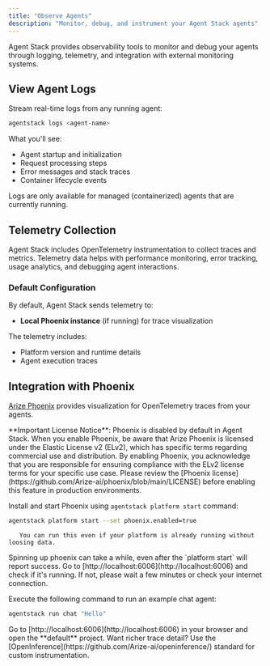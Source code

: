 ```yaml
---
title: "Observe Agents"
description: "Monitor, debug, and instrument your Agent Stack agents"
---
```


Agent Stack provides observability tools to monitor and debug your agents through logging, telemetry, and integration with external monitoring systems.

## View Agent Logs

Stream real-time logs from any running agent:

```bash
agentstack logs <agent-name>
```

What you'll see:

- Agent startup and initialization
- Request processing steps
- Error messages and stack traces
- Container lifecycle events

<Note>
  Logs are only available for managed (containerized) agents that are currently
  running.
</Note>

## Telemetry Collection

Agent Stack includes OpenTelemetry instrumentation to collect traces and metrics. Telemetry data helps with performance monitoring, error tracking, usage analytics, and debugging agent interactions.

### Default Configuration

By default, Agent Stack sends telemetry to:

- **Local Phoenix instance** (if running) for trace visualization

The telemetry includes:

- Platform version and runtime details
- Agent execution traces

## Integration with Phoenix

[Arize Phoenix](https://phoenix.arize.com/) provides visualization for OpenTelemetry traces from your agents.

<Warning>
  **Important License Notice**: Phoenix is disabled by default in Agent Stack. When
  you enable Phoenix, be aware that Arize Phoenix is licensed under the Elastic
  License v2 (ELv2), which has specific terms regarding commercial use and
  distribution. By enabling Phoenix, you acknowledge that you are responsible
  for ensuring compliance with the ELv2 license terms for your specific use
  case. Please review the [Phoenix
  license](https://github.com/Arize-ai/phoenix/blob/main/LICENSE) before
  enabling this feature in production environments.
</Warning>

<Steps>
   <Step title="Install Arize Phoenix">

Install and start Phoenix using `agentstack platform start` command:

```sh
agentstack platform start --set phoenix.enabled=true
```

       You can run this even if your platform is already running without loosing data.

   </Step>
    <Step title="Check if Phoenix is running">
        Spinning up phoenix can take a while, even after the `platform start` will report success.
        Go to [http://localhost:6006](http://localhost:6006) and check if it's running. If not, please wait a few
        minutes or check your internet connection.
    </Step>
   <Step title="Run Agent with Phoenix Configuration">

Execute the following command to run an example chat agent:

```sh
agentstack run chat "Hello"
```

   </Step>
   <Step title="View Traces in Phoenix">
      Go to [http://localhost:6006](http://localhost:6006) in your browser and open the **default** project.
   </Step>
</Steps>

<Tip>
  Want richer trace detail? Use the
  [OpenInference](https://github.com/Arize-ai/openinference/) standard for
  custom instrumentation.
</Tip>
